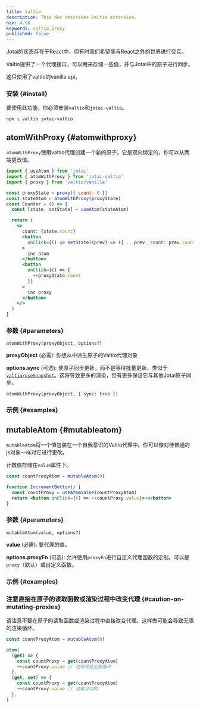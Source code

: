 ```yaml
---
title: Valtio
description: This doc describes Valtio extension.
nav: 4.98
keywords: valtio,proxy
published: false
---
```


Jotai的状态存在于React中，但有时我们希望能与React之外的世界进行交互。

Valtio提供了一个代理接口，可以用来存储一些值，并与Jotai中的原子进行同步。

这只使用了valtio的vanilla api。

### 安装 {#install}

要使用此功能，你必须安装`valtio`和`jotai-valtio`。

```
npm i valtio jotai-valtio
```

## atomWithProxy {#atomwithproxy}

`atomWithProxy`使用valtio代理创建一个新的原子。它是双向绑定的，你可以从两端更改值。

```jsx
import { useAtom } from 'jotai'
import { atomWithProxy } from 'jotai-valtio'
import { proxy } from 'valtio/vanilla'

const proxyState = proxy({ count: 0 })
const stateAtom = atomWithProxy(proxyState)
const Counter = () => {
  const [state, setState] = useAtom(stateAtom)

  return (
    <>
      count: {state.count}
      <button
        onClick={() => setState((prev) => ({ ...prev, count: prev.count + 1 }))}
      >
        inc atom
      </button>
      <button
        onClick={() => {
          ++proxyState.count
        }}
      >
        inc proxy
      </button>
    </>
  )
}
```

### 参数 {#parameters}

```
atomWithProxy(proxyObject, options?)
```

**proxyObject** (必需): 你想从中派生原子的Valtio代理对象

**options.sync** (可选): 使原子同步更新，而不是等待批量更新，类似于[`valtio/useSnapshot`](https://github.com/pmndrs/valtio#update-synchronously)。这将导致更多的渲染，但有更多保证它与其他Jotai原子同步。

```
atomWithProxy(proxyObject, { sync: true })
```

### 示例 {#examples}

<CodeSandbox id="ew98ll" />

## mutableAtom {#mutableatom}

`mutableAtom`将一个值包装在一个自我意识的Valtio代理中。你可以像对待普通的js对象一样对它进行更改。

计数值存储在`value`属性下。

```jsx
const countProxyAtom = mutableAtom(0)

function IncrementButton() {
  const countProxy = useAtomValue(countProxyAtom)
  return <button onClick={() => ++countProxy.value}>+</button>
}
```

### 参数 {#parameters}


```tsx
mutableAtom(value, options?)
```

**value** (必需): 要代理的值。

**options.proxyFn** (可选): 允许使用`proxyFn`进行自定义代理函数的定制。可以是`proxy`（默认）或自定义函数。

### 示例 {#examples}

<CodeSandbox id="f84sk5" />

### 注意直接在原子的读取函数或渲染过程中改变代理 {#caution-on-mutating-proxies}

请注意不要在原子的读取函数或渲染过程中直接改变代理。这样做可能会导致无限的渲染循环。

```ts
const countProxyAtom = mutableAtom(0)

atom(
  (get) => {
    const countProxy = get(countProxyAtom)
    ++countProxy.value // 这将导致无限循环
  },
  (get, set) => {
    const countProxy = get(countProxyAtom)
    ++countProxy.value // 这是可以的
  },
)
```
